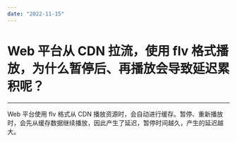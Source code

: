 ```yaml
---
date: "2022-11-15"
---
```

# Web 平台从 CDN 拉流，使用 flv 格式播放，为什么暂停后、再播放会导致延迟累积呢？

- - -


Web 平台使用 flv 格式从 CDN 播放资源时，会自动进行缓存。暂停、重新播放时，会先从缓存数据继续播放，因此产生了延迟，暂停时间越久，产生的延迟越大。